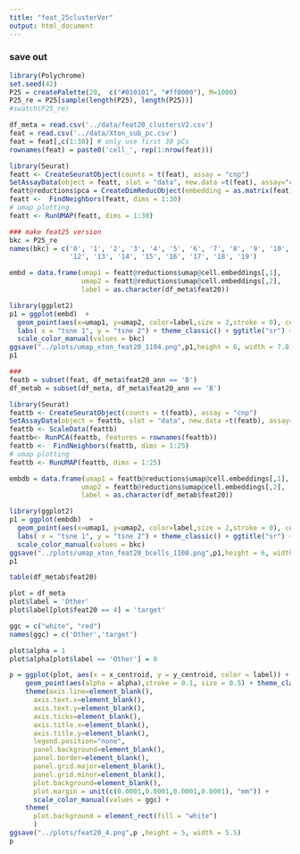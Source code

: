 ```yaml
---
title: "feat_25clusterVer"
output: html_document
---
```


### save out

```r
library(Polychrome)
set.seed(42)
P25 = createPalette(20,  c("#010101", "#ff0000"), M=1000)
P25_re = P25[sample(length(P25), length(P25))]
#swatch(P25_re)
```


```r
df_meta = read.csv('../data/feat20_clustersV2.csv')
feat = read.csv('../data/Xton_sub_pc.csv')
feat = feat[,c(1:30)] # only use first 30 pCs
rownames(feat) = paste0('cell_', rep(1:nrow(feat)))

library(Seurat)
featt <- CreateSeuratObject(counts = t(feat), assay = "cnp")
SetAssayData(object = featt, slot = "data", new.data =t(feat), assay="cnp")
featt@reductions$pca = CreateDimReducObject(embedding = as.matrix(feat),assay = DefaultAssay(featt),key = "PC_")
featt <-  FindNeighbors(featt, dims = 1:30)
# umap plotting
featt <- RunUMAP(featt, dims = 1:30)
```

```r
### make feat25 version
bkc = P25_re
names(bkc) = c('0', '1', '2', '3', '4', '5', '6', '7', '8', '9', '10', '11',
               '12', '13', '14', '15', '16', '17', '18', '19')

embd = data.frame(umap1 = featt@reductions$umap@cell.embeddings[,1],
                  umap2 = featt@reductions$umap@cell.embeddings[,2],
                  label = as.character(df_meta$feat20))

library(ggplot2)
p1 = ggplot(embd)  + 
  geom_point(aes(x=umap1, y=umap2, color=label,size = 2,stroke = 0), cex = 0.5) +
  labs( x = "tsne 1", y = "tsne 2") + theme_classic() + ggtitle("sr") +
  scale_color_manual(values = bkc)
ggsave("../plots/umap_xton_feat20_1104.png",p1,height = 6, width = 7.8)
p1
```

```r
###
featb = subset(feat, df_meta$feat20_ann == 'B')
df_metab = subset(df_meta, df_meta$feat20_ann == 'B')

library(Seurat)
feattb <- CreateSeuratObject(counts = t(featb), assay = "cnp")
SetAssayData(object = feattb, slot = "data", new.data =t(featb), assay="cnp")
feattb <- ScaleData(feattb) 
feattb<- RunPCA(feattb, features = rownames(feattb))
feattb <-  FindNeighbors(feattb, dims = 1:25)
# umap plotting
feattb <- RunUMAP(feattb, dims = 1:25)

embdb = data.frame(umap1 = feattb@reductions$umap@cell.embeddings[,1],
                  umap2 = feattb@reductions$umap@cell.embeddings[,2],
                  label = as.character(df_metab$feat20))

library(ggplot2)
p1 = ggplot(embdb)  + 
  geom_point(aes(x=umap1, y=umap2, color=label,size = 2,stroke = 0), cex = 0.5) +
  labs( x = "tsne 1", y = "tsne 2") + theme_classic() + ggtitle("sr") +
  scale_color_manual(values = bkc)
ggsave("../plots/umap_xton_feat20_bcells_1108.png",p1,height = 6, width = 6.5)
p1
```


```r
table(df_metab$feat20)
```


```r
plot = df_meta
plot$label = 'Other'
plot$label[plot$feat20 == 4] = 'target'

ggc = c("white", "red")
names(ggc) = c('Other','target')

plot$alpha = 1
plot$alpha[plot$label == 'Other'] = 0

p = ggplot(plot, aes(x = x_centroid, y = y_centroid, color = label)) +
    geom_point(aes(alpha = alpha),stroke = 0.1, size = 0.5) + theme_classic() +
    theme(axis.line=element_blank(),
      axis.text.x=element_blank(),
      axis.text.y=element_blank(),
      axis.ticks=element_blank(),
      axis.title.x=element_blank(),
      axis.title.y=element_blank(),
      legend.position="none",
      panel.background=element_blank(),
      panel.border=element_blank(),
      panel.grid.major=element_blank(),
      panel.grid.minor=element_blank(),
      plot.background=element_blank(),
      plot.margin = unit(c(0.0001,0.0001,0.0001,0.0001), "mm")) +
      scale_color_manual(values = ggc) + 
    theme(
      plot.background = element_rect(fill = "white")
      )
ggsave("../plots/feat20_4.png",p ,height = 5, width = 5.5)
p

```










